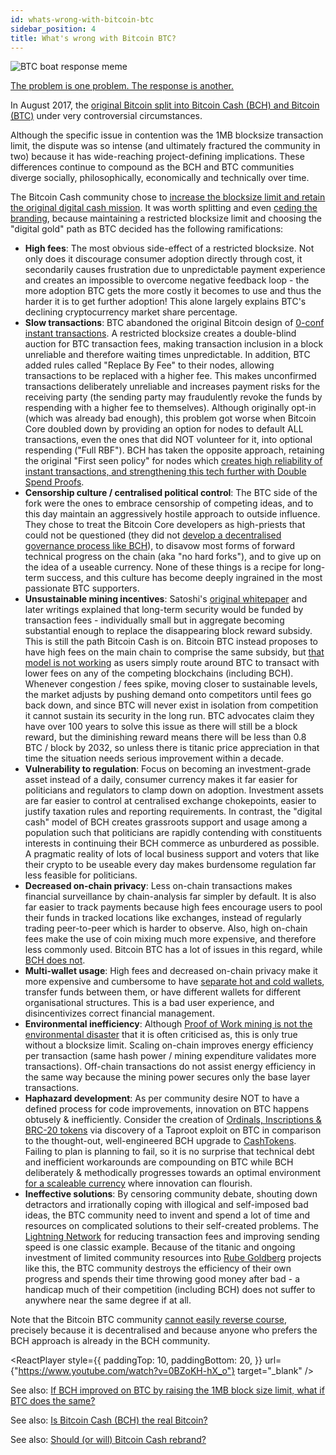```yaml
---
id: whats-wrong-with-bitcoin-btc
sidebar_position: 4
title: What's wrong with Bitcoin BTC?
---
```



<img src={boatHole} alt="BTC boat response meme" />

[The problem is one problem. The response is another.](https://twitter.com/shuikun0/status/1628189636513390592)

In August 2017, the [original Bitcoin split into Bitcoin Cash (BCH) and Bitcoin (BTC)](/start#episode-8-of-10-bitcoin-cash) under very controversial circumstances.

Although the specific issue in contention was the 1MB blocksize transaction limit, the dispute was so intense (and ultimately fractured the community in two) because it has wide-reaching project-defining implications. These differences continue to compound as the BCH and BTC communities diverge socially, philosophically, economically and technically over time.

The Bitcoin Cash community chose to [increase the blocksize limit and retain the original digital cash mission](/faqs/BCH-vs-BTC/is-bch-the-real-bitcoin). It was worth splitting and even [ceding the branding](/faqs/BCH/will-bitcoin-cash-rebrand), because maintaining a restricted blocksize limit and choosing the "digital gold" path as BTC decided has the following ramifications:

- **High fees**: The most obvious side-effect of a restricted blocksize. Not only does it discourage consumer adoption directly through cost, it secondarily causes frustration due to unpredictable payment experience and creates an impossible to overcome negative feedback loop - the more adoption BTC gets the more costly it becomes to use and thus the harder it is to get further adoption! This alone largely explains BTC's declining cryptocurrency market share percentage.
- **Slow transactions**: BTC abandoned the original Bitcoin design of [0-conf instant transactions](/faqs/Tech/what-is-0-conf). A restricted blocksize creates a double-blind auction for BTC transaction fees, making transaction inclusion in a block unreliable and therefore waiting times unpredictable. In addition, BTC added rules called "Replace By Fee" to their nodes, allowing transactions to be replaced with a higher fee. This makes unconfirmed transactions deliberately unreliable and increases payment risks for the receiving party (the sending party may fraudulently revoke the funds by respending with a higher fee to themselves). Although originally opt-in (which was already bad enough), this problem got worse when Bitcoin Core doubled down by providing an option for nodes to default ALL transactions, even the ones that did NOT volunteer for it, into optional respending ("Full RBF"). BCH has taken the opposite approach, retaining the original "First seen policy" for nodes which [creates high reliability of instant transactions, and strengthening this tech further with Double Spend Proofs](/faqs/Tech/what-is-0-conf).
- **Censorship culture / centralised political control**: The BTC side of the fork were the ones to embrace censorship of competing ideas, and to this day maintain an aggressively hostile approach to outside influence. They chose to treat the Bitcoin Core developers as high-priests that could not be questioned (they did not [develop a decentralised governance process like BCH](/faqs/BCH/how-does-BCH-governance-work)), to disavow most forms of forward technical progress on the chain (aka "no hard forks"), and to give up on the idea of a useable currency. None of these things is a recipe for long-term success, and this culture has become deeply ingrained in the most passionate BTC supporters.
- **Unsustainable mining incentives**: Satoshi's [original whitepaper](/bitcoin.pdf) and later writings explained that long-term security would be funded by transaction fees - individually small but in aggregate becoming substantial enough to replace the disappearing block reward subsidy. This is still the path Bitcoin Cash is on. Bitcoin BTC instead proposes to have high fees on the main chain to comprise the same subsidy, but [that model is not working](https://bitinfocharts.com/comparison/fee_to_reward-btc-bch.html#alltime) as users simply route around BTC to transact with lower fees on any of the competing blockchains (including BCH). Whenever congestion / fees spike, moving closer to sustainable levels, the market adjusts by pushing demand onto competitors until fees go back down, and since BTC will never exist in isolation from competition it cannot sustain its security in the long run. BTC advocates claim they have over 100 years to solve this issue as there will still be a block reward, but the diminishing reward means there will be less than 0.8 BTC / block by 2032, so unless there is titanic price appreciation in that time the situation needs serious improvement within a decade.
- **Vulnerability to regulation**: Focus on becoming an investment-grade asset instead of a daily, consumer currency makes it far easier for politicians and regulators to clamp down on adoption. Investment assets are far easier to control at centralised exchange chokepoints, easier to justify taxation rules and reporting requirements. In contrast, the "digital cash" model of BCH creates grassroots support and usage among a population such that politicians are rapidly contending with constituents interests in continuing their BCH commerce as unburdered as possible. A pragmatic reality of lots of local business support and voters that like their crypto to be useable every day makes burdensome regulation far less feasible for politicians.
- **Decreased on-chain privacy**: Less on-chain transactions makes financial surveillance by chain-analysis far simpler by default. It is also far easier to track payments because high fees encourage users to pool their funds in tracked locations like exchanges, instead of regularly trading peer-to-peer which is harder to observe. Also, high on-chain fees make the use of coin mixing much more expensive, and therefore less commonly used. Bitcoin BTC has a lot of issues in this regard, while [BCH does not](/faqs/BCH/what-about-privacy-on-BCH).
- **Multi-wallet usage**: High fees and decreased on-chain privacy make it more expensive and cumbersome to have [separate hot and cold wallets](/faqs/BCH-vs-BTC/btc-savings-bch-checking), transfer funds between them, or have different wallets for different organisational structures. This is a bad user experience, and disincentivizes correct financial management.
- **Environmental inefficiency**: Although [Proof of Work mining is not the environmental disaster](/faqs/Roadblocks/what-about-the-environment) that it is often criticised as, this is only true without a blocksize limit. Scaling on-chain improves energy efficiency per transaction (same hash power / mining expenditure validates more transactions). Off-chain transactions do not assist energy efficiency in the same way because the mining power secures only the base layer transactions.
- **Haphazard development**: As per community desire NOT to have a defined process for code improvements, innovation on BTC happens obtusely & inefficiently. Consider the creation of [Ordinals, Inscriptions & BRC-20 tokens](/faqs/BCH-vs-BTC/does-bch-have-ordinals) via discovery of a Taproot exploit on BTC in comparison to the thought-out, well-engineered BCH upgrade to [CashTokens](/faqs/Tech/what-is-cashtokens). Failing to plan is planning to fail, so it is no surprise that technical debt and inefficient workarounds are compounding on BTC while BCH deliberately & methodically progresses towards an optimal environment [for a scaleable currency](/faqs/Global-Reserve-Currency/can-BCH-technically-scale-to-global-reserve-currency) where innovation can flourish.
- **Ineffective solutions**: By censoring community debate, shouting down detractors and irrationally coping with illogical and self-imposed bad ideas, the BTC community need to invent and spend a lot of time and resources on complicated solutions to their self-created problems. The [Lightning Network](/faqs/BCH-vs-BTC/what-about-lightning-network) for reducing transaction fees and improving sending speed is one classic example. Because of the titanic and ongoing investment of limited community resources into [Rube Goldberg](https://en.wikipedia.org/wiki/Rube_Goldberg_machine) projects like this, the BTC community destroys the efficiency of their own progress and spends their time throwing good money after bad - a handicap much of their competition (including BCH) does not suffer to anywhere near the same degree if at all.

Note that the Bitcoin BTC community [cannot easily reverse course](/faqs/BCH-vs-BTC/what-if-btc-raises-block-size), precisely because it is decentralised and because anyone who prefers the BCH approach is already in the BCH community.

<ReactPlayer
  style={{
    paddingTop: 10,
    paddingBottom: 20,
  }}
  url={"https://www.youtube.com/watch?v=0BZoKH-hX_o"}
  target="_blank"
/>

See also: [If BCH improved on BTC by raising the 1MB block size limit, what if BTC does the same?](/faqs/BCH-vs-BTC/what-if-btc-raises-block-size)

See also: [Is Bitcoin Cash (BCH) the real Bitcoin?](/faqs/BCH-vs-BTC/is-bch-the-real-bitcoin)

See also: [Should (or will) Bitcoin Cash rebrand?](/faqs/BCH/will-bitcoin-cash-rebrand)
